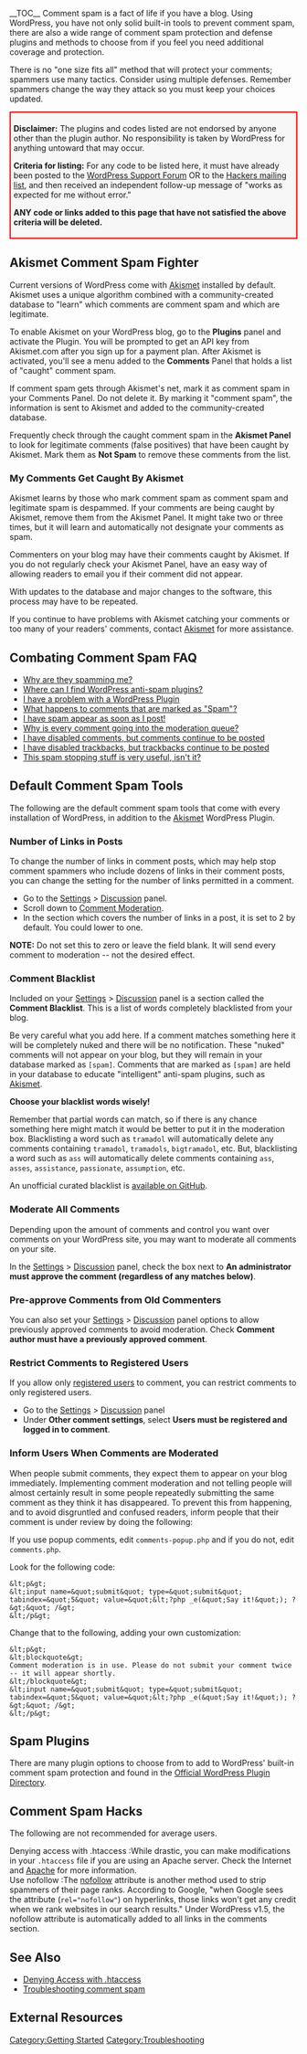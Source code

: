 {{Languages|
{{en|Combating Comment Spam}}
{{ja|Combating Comment Spam}}
{{pt-br|Combatendo Spam em Comentários}}
{{zh-cn|应对垃圾评论问题}}
}}

__TOC__
Comment spam is a fact of life if you have a blog. Using WordPress, you have not only solid built-in tools to prevent comment spam, there are also a wide range of comment spam protection and defense plugins and methods to choose from if you feel you need additional coverage and protection.

There is no "one size fits all" method that will protect your comments; spammers use many tactics. Consider using multiple defenses. Remember spammers change the way they attack so you must keep your choices updated.

<div style="background: #f7f7f7; border: 2px solid #ff0000; margin: 1em 0; padding: 5px;">
'''Disclaimer:''' The plugins and codes listed are not endorsed by anyone other than the plugin author. No responsibility is taken by WordPress for anything untoward that may occur.

'''Criteria for listing:''' For any code to be listed here, it must have already been posted to the [http://www.wordpress.org/support WordPress Support Forum] OR to the [[Mailing Lists|Hackers mailing list]], and then received an independent follow-up message of "works as expected for me without error."

'''ANY code or links added to this page that have not satisfied the above criteria will be deleted.'''
</div>

== Akismet Comment Spam Fighter ==

{{merge-section-into|[[Plugins/Akismet]]}} 

Current versions of WordPress come with [http://www.akismet.com/ Akismet] installed by default. Akismet uses a unique algorithm combined with a community-created database to "learn" which comments are comment spam and which are legitimate. 

To enable Akismet on your WordPress blog, go to the '''Plugins''' panel and activate the Plugin. You will be prompted to get an API key from Akismet.com after you sign up for a payment plan. After Akismet is activated, you'll see a menu added to the '''Comments''' Panel that holds a list of "caught" comment spam. 

If comment spam gets through Akismet's net, mark it as comment spam in your Comments Panel. Do not delete it. By marking it "comment spam", the information is sent to Akismet and added to the community-created database. 

Frequently check through the caught comment spam in the '''Akismet Panel''' to look for legitimate comments (false positives) that have been caught by Akismet. Mark them as '''Not Spam''' to remove these comments from the list.

===My Comments Get Caught By Akismet===

Akismet learns by those who mark comment spam as comment spam and legitimate spam is despammed. If your comments are being caught by Akismet, remove them from the Akismet Panel. It might take two or three times, but it will learn and automatically not designate your comments as spam.

Commenters on your blog may have their comments caught by Akismet. If you do not regularly check your Akismet Panel, have an easy way of allowing readers to email you if their comment did not appear.

With updates to the database and major changes to the software, this process may have to be repeated. 

If you continue to have problems with Akismet catching your comments or too many of your readers' comments, contact [http://www.akismet.com/ Akismet] for more assistance.

== Combating Comment Spam FAQ ==

* [[Combating_Comment_Spam/FAQ#Why_are_they_spamming_me.3F|Why are they spamming me?]]
* [[Combating_Comment_Spam/FAQ#Where_can_I_find_WordPress_anti-spam_plugins.3F|Where can I find WordPress anti-spam plugins?]]
* [[Combating_Comment_Spam/FAQ#I_have_a_problem_with_a_plugin|I have a problem with a WordPress Plugin]]
* [[Combating_Comment_Spam/FAQ#What_happens_to_comments_that_are_marked_as_.22Spam.22.3F|What happens to comments that are marked as "Spam"?]]
* [[Combating_Comment_Spam/FAQ#I_have_spam_appear_as_soon_as_I_post.21|I have spam appear as soon as I post!]]
* [[Combating_Comment_Spam/FAQ#Why_is_every_comment_going_into_the_moderation_queue.3F|Why is every comment going into the moderation queue?]]
* [[Combating_Comment_Spam/FAQ#I_have_disabled_comments.2C_but_comments_continue_to_be_posted|I have disabled comments, but comments continue to be posted]]
* [[Combating_Comment_Spam/FAQ#I_have_disabled_trackbacks.2C_but_trackbacks_continue_to_be_posted|I have disabled trackbacks, but trackbacks continue to be posted]]
* [[Combating_Comment_Spam/FAQ#This_spam-stopping_stuff_is_very_useful.2C_isn.27t_it.3F|This spam stopping stuff is very useful, isn't it?]]

== Default Comment Spam Tools ==

The following are the default comment spam tools that come with every installation of WordPress, in addition to the [http://www.akismet.com/ Akismet] WordPress Plugin.

===Number of Links in Posts===

To change the number of links in comment posts, which may help stop comment spammers who include dozens of links in their comment posts, you can change the setting for the number of links permitted in a comment.

* Go to the [[Administration_Panels#Options_-_Configuration_Settings|Settings]] > [[Administration_Panels#Discussion|Discussion]] panel.
* Scroll down to [[Discussion_Options#Comment_Moderation|Comment Moderation]].
* In the section which covers the number of links in a post, it is set to 2 by default. You could lower to one.

'''NOTE:''' Do not set this to zero or leave the field blank. It will send every comment to moderation -- not the desired effect.

=== Comment Blacklist ===

Included on your [[Administration_Panels#Options_-_Configuration_Settings|Settings]] > [[Administration_Panels#Discussion|Discussion]] panel is a section called the '''Comment Blacklist'''.  This is a list of words completely blacklisted from your blog. 

Be very careful what you add here. If a comment matches something here it will be completely nuked and there will be no notification. These "nuked" comments will not appear on your blog, but they will remain in your database marked as <tt>[spam]</tt>.  Comments that are marked as <tt>[spam]</tt> are held in your database to educate "intelligent" anti-spam plugins, such as [http://akismet.com/ Akismet].

'''Choose your blacklist words wisely!'''  

Remember that partial words can match, so if there is any chance something here might match it would be better to put it in the moderation box.  Blacklisting a word such as <tt>tramadol</tt> will automatically delete any comments containing <tt>tramadol</tt>, <tt>tramadols</tt>, <tt>bigtramadol</tt>, etc.  But, blacklisting a word such as <tt>ass</tt> will automatically delete comments containing <tt>ass</tt>, <tt>asses</tt>, <tt>assistance</tt>, <tt>passionate</tt>, <tt>assumption</tt>, etc.

An unofficial curated blacklist is [https://github.com/splorp/wordpress-comment-blacklist available on GitHub].

=== Moderate All Comments ===

Depending upon the amount of comments and control you want over comments on your WordPress site, you may want to moderate all comments on your site.

In the [[Administration_Panels#Options_-_Configuration_Settings|Settings]] > [[Administration_Panels#Discussion|Discussion]] panel, check the box next to '''An administrator must approve the comment (regardless of any matches below)'''.

=== Pre-approve Comments from Old Commenters ===

You can also set your [[Administration_Panels#Options_-_Configuration_Settings|Settings]] > [[Administration_Panels#Discussion|Discussion]] panel options to allow previously approved comments to avoid moderation. Check '''Comment author must have a previously approved comment'''.

=== Restrict Comments to Registered Users ===

If you allow only [[User Levels|registered users]] to comment, you can restrict comments to only registered users.

* Go to the [[Administration_Panels#Options_-_Configuration_Settings|Settings]] > [[Settings_Discussion_Screen|Discussion]] panel
* Under '''Other comment settings''', select '''Users must be registered and logged in to comment'''.

=== Inform Users When Comments are Moderated ===

When people submit comments, they expect them to appear on your blog immediately. Implementing comment moderation and not telling people will almost certainly result in some people repeatedly submitting the same comment as they think it has disappeared. To prevent this from happening, and to avoid disgruntled and confused readers, inform people that their comment is under review by doing the following:

If you use popup comments, edit <tt>comments-popup.php</tt> and if you do not, edit <tt>comments.php</tt>.

Look for the following code:

<pre>
&lt;p&gt;
&lt;input name=&quot;submit&quot; type=&quot;submit&quot; tabindex=&quot;5&quot; value=&quot;&lt;?php _e(&quot;Say it!&quot;); ?&gt;&quot; /&gt;
&lt;/p&gt;
</pre>

Change that to the following, adding your own customization:

<pre>
&lt;p&gt;
&lt;blockquote&gt;
Comment moderation is in use. Please do not submit your comment twice -- it will appear shortly.
&lt;/blockquote&gt;
&lt;input name=&quot;submit&quot; type=&quot;submit&quot; tabindex=&quot;5&quot; value=&quot;&lt;?php _e(&quot;Say it!&quot;); ?&gt;&quot; /&gt;
&lt;/p&gt;
</pre>

== Spam Plugins ==

There are many plugin options to choose from to add to WordPress' built-in comment spam protection and found in the [https://wordpress.org/plugins/tags/anti-spam Official WordPress Plugin Directory].

== Comment Spam Hacks ==

The following are not recommended for average users.

; Denying access with .htaccess :While drastic, you can make modifications in your <tt>.htaccess</tt> file if you are using an Apache server. Check the Internet and [http://www.apache.org/ Apache] for more information.
; Use nofollow :The [[Nofollow|nofollow]] attribute is another method used to strip spammers of their page ranks.  According to Google, "when Google sees the attribute (<tt>rel="nofollow"</tt>) on hyperlinks, those links won't get any credit when we rank websites in our search results."  Under WordPress v1.5, the nofollow attribute is automatically added to all links in the comments section.

== See Also ==
* [[Combating Comment Spam/Denying Access|Denying Access with .htaccess]]
* [[Troubleshooting#Comment_Spam|Troubleshooting comment spam]]

== External Resources ==


[[Category:Getting Started]]
[[Category:Troubleshooting]]